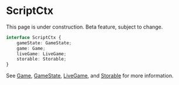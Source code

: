 
# ScriptCtx

<Callout type="warning" emoji="⚠️">
    This page is under construction.
</Callout>

<Callout type="warning" emoji="⚠️">
    Beta feature, subject to change.
</Callout>

```typescript
interface ScriptCtx {
    gameState: GameState;
    game: Game;
    liveGame: LiveGame;
    storable: Storable;
}
```

See [Game](../game/game), [GameState](../game/gamestate), [LiveGame](../game/livegame), and [Storable](../game/storable) for more information.
